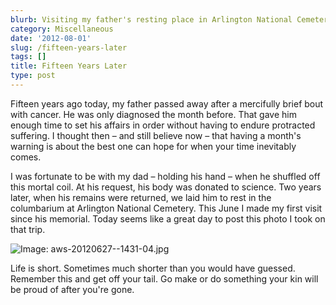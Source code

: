 ```yaml
---
blurb: Visiting my father's resting place in Arlington National Cemetery.
category: Miscellaneous
date: '2012-08-01'
slug: /fifteen-years-later
tags: []
title: Fifteen Years Later
type: post
---
```



Fifteen years ago today, my father passed away after a mercifully brief bout with cancer. He was only diagnosed the month before. That gave him enough time to set his affairs in order without having to endure protracted suffering. I thought then – and still believe now – that having a month's warning is about the best one can hope for when your time inevitably comes.

I was fortunate to be with my dad – holding his hand – when he shuffled off this mortal coil. At his request, his body was donated to science. Two years later, when his remains were returned, we laid him to rest in the columbarium at Arlington National Cemetery. This June I made my first visit since his memorial. Today seems like a great day to post this photo I took on that trip.

![Image: aws-20120627--1431-04.jpg](/aws-20120627--1431-04.jpg)

Life is short. Sometimes much shorter than you would have guessed. Remember this and get off your tail. Go make or do something your kin will be proud of after you're gone.
